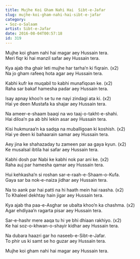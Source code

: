 ```yaml
---
title: Mujhe Koi Gham Nahi Hai  Sibt-e-Jafar
slug: mujhe-koi-gham-nahi-hai-sibt-e-jafar
category: 
- Soz-o-Salaam
artist: Sibt-e-Jafar
date: 2016-08-04T00:57:18
id: 319
---
```


<p>Mujhe koi gham nahi hai magar aey Hussain tera.<br />
Meri fiqr ki hai manzil safar aey Hussain tera.</p>
<p>Kya ajab tha ghair leti mujhe har tarha’n ki fiqrain. (x2)<br />
Na jo gham rafeeq hota agar aey Hussain tera.</p>
<p>Kabhi kufr ke muqabil to kabhi munafiqoan ke. (x2)<br />
Raha sar bakaf hamesha padar aey Hussain tera.</p>
<p>Isay apnay khoo’n se tu ne nayi zindagi ata ki. (x2)<br />
Hai ye deen Mustafa ka shajar aey Hussain tera.</p>
<p>Na ameer-e-shaam baaqi na wo taaj-o-takht-e-shahi.<br />
Hai diloa’n pa ab bhi lekin asar aey Hussain tera.</p>
<p>Kisi hukmuraa’n ka sadqa na muballigoan ki koshish. (x2)<br />
Hai ye deen ki bahaarain samar aey Hussain tera.</p>
<p>Aey jina ke shahazaday tu zameen par aa gaya kyun. (x2)<br />
Ke musalsal ibtila hai safar aey Hussain tera.</p>
<p>Kabhi dosh par Nabi ke kabhi nok par ani ke. (x2)<br />
Raha auj par hamesha qamar aey Hussain tera.</p>
<p>Hui kehkasha’n si roshan sar-e-raah-e-Shaam-o-Kufa.<br />
Gaya sar ba nok-e-naiza jidhar aey Hussain tera.</p>
<p>Na to aank par hai patti na hi haath mein hai raasha. (x2)<br />
To Khaleel dekhtay hain jigar aey Hussain tera.</p>
<p>Kya ajab tha paa-e-Asghar se ubalta khoo’n ka chashma. (x2)<br />
Agar ehdiyaa’n ragarta pisar aey Hussain tera.</p>
<p>Sar-e-hashr mere aaqa tu hi ye bhi dhiaan rakhiyo. (x2)<br />
Ke hai soz-o-khwan-o-shayir kidhar aey Hussain tera.</p>
<p>Na dubara haazri gar ho naseeb-e-Sibt-e-Jafar.<br />
To phir us ki samt se ho guzar aey Hussain tera.</p>
<p>Mujhe koi gham nahi hai magar aey Hussain tera.</p>